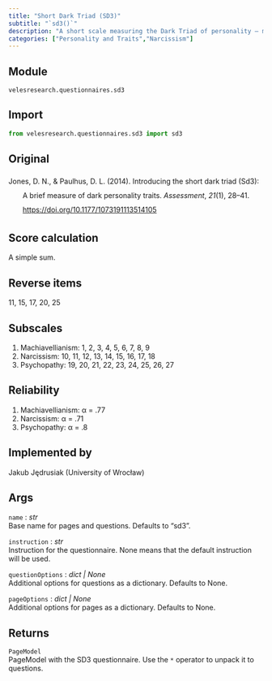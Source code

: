 ```yaml
---
title: "Short Dark Triad (SD3)"
subtitle: "`sd3()`"
description: "A short scale measuring the Dark Triad of personality – machiavellianism, narcissism, and psychopathy."
categories: ["Personality and Traits","Narcissism"]
---
```


## Module
`velesresearch.questionnaires.sd3`

## Import
``` python
from velesresearch.questionnaires.sd3 import sd3
```

## Original
<div class="csl-bib-body" style="line-height: 2; margin-left: 2em; text-indent:-2em;">
<div class="csl-entry">Jones, D. N., &amp; Paulhus, D. L. (2014). Introducing the short dark triad (Sd3): A brief measure of dark personality traits. <i>Assessment</i>, <i>21</i>(1), 28–41. <https://doi.org/10.1177/1073191113514105></div>
</div>

## Score calculation
A simple sum.

## Reverse items
11, 15, 17, 20, 25

## Subscales
1. Machiavellianism: 1, 2, 3, 4, 5, 6, 7, 8, 9
2. Narcissism: 10, 11, 12, 13, 14, 15, 16, 17, 18
3. Psychopathy: 19, 20, 21, 22, 23, 24, 25, 26, 27

## Reliability
1. Machiavellianism: α = .77
2. Narcissism: α = .71
3. Psychopathy: α = .8

## Implemented by
Jakub Jędrusiak (University of Wrocław)

## Args
`name` : *str*<br>
Base name for pages and questions. Defaults to "sd3".

`instruction` : *str*<br>
Instruction for the questionnaire. None means that the default instruction will be used.

`questionOptions` : *dict | None*<br>
Additional options for questions as a dictionary. Defaults to None.

`pageOptions` : *dict | None*<br>
Additional options for pages as a dictionary. Defaults to None.


## Returns
`PageModel`<br>
PageModel with the SD3 questionnaire. Use the `*` operator to unpack it to questions.
